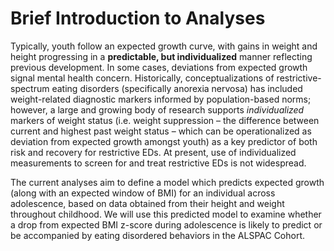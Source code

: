 # Brief Introduction to Analyses

Typically, youth follow an expected growth curve, with gains in weight and height progressing in a **predictable, but individualized** manner reflecting previous development. In some cases, deviations from expected growth signal mental health concern. Historically, conceptualizations of restrictive-spectrum eating disorders (specifically anorexia nervosa) has included weight-related diagnostic markers informed by population-based norms; however, a large and growing body of research supports *individualized* markers of weight status (i.e. weight suppression -- the difference between current and highest past weight status -- which can be operationalized as deviation from expected growth amongst youth) as a key predictor of both risk and recovery for restrictive EDs. At present, use of individualized measurements to screen for and treat restrictive EDs is not widespread.

The current analyses aim to define a model which predicts expected growth (along with an expected window of BMI) for an individual across adolescence, based on data obtained from their height and weight throughout childhood. We will use this predicted model to examine whether a drop from expected BMI z-score during adolescence is likely to predict or be accompanied by eating disordered behaviors in the ALSPAC Cohort.
